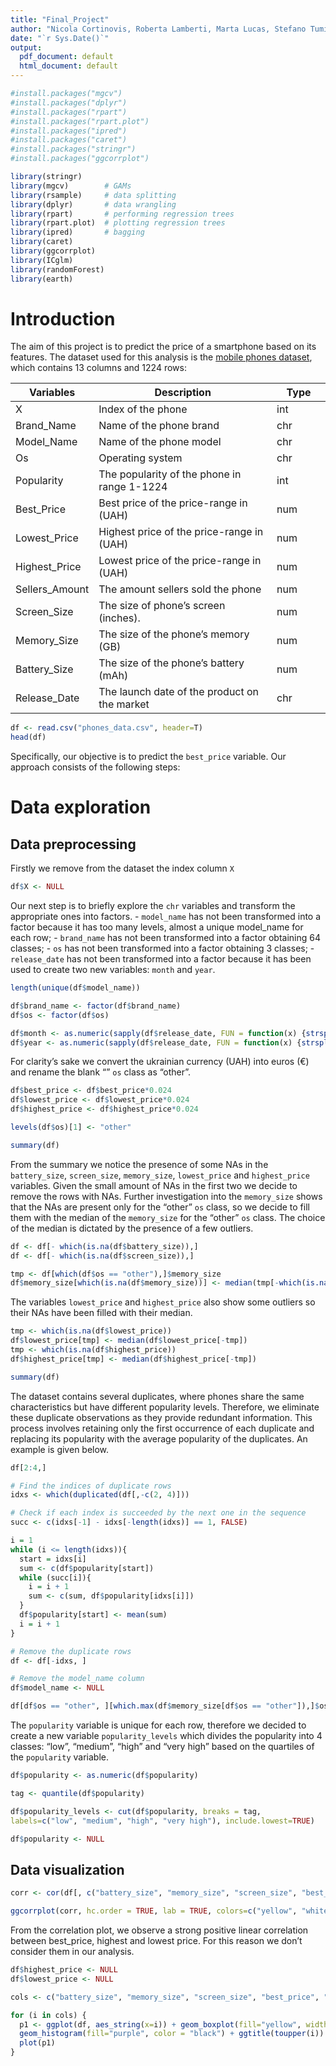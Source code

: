 ```yaml
---
title: "Final_Project"
author: "Nicola Cortinovis, Roberta Lamberti, Marta Lucas, Stefano Tumino"
date: "`r Sys.Date()`"
output:
  pdf_document: default
  html_document: default
---
```


```r
#install.packages("mgcv")
#install.packages("dplyr")
#install.packages("rpart")
#install.packages("rpart.plot")
#install.packages("ipred")
#install.packages("caret")
#install.packages("stringr")
#install.packages("ggcorrplot")
```

```r
library(stringr)
library(mgcv)        # GAMs
library(rsample)     # data splitting
library(dplyr)       # data wrangling
library(rpart)       # performing regression trees
library(rpart.plot)  # plotting regression trees
library(ipred)       # bagging
library(caret)
library(ggcorrplot)
library(ICglm)
library(randomForest)
library(earth)
```


# Introduction

The aim of this project is to predict the price of a smartphone based on its features. The dataset used for this analysis is the [mobile phones dataset](https://www.kaggle.com/datasets/artempozdniakov/ukrainian-market-mobile-phones-data), which contains 13 columns and 1224 rows:

| Variables | Description                                   | Type          |
| -------------  | -------------------------------------------   | ------------- |
| X              | Index of the phone                            |     int       |
| Brand_Name     | Name of the phone brand                       |     chr       |
| Model_Name     | Name of the phone model                       |     chr       |
|    Os          |    Operating system                           |     chr       |
| Popularity     | The popularity of the phone in range 1-1224   |     int       |
| Best_Price     | Best price of the price-range in (UAH)        |     num       |
| Lowest_Price   | Highest price of the price-range in (UAH)     |     num       |
| Highest_Price  | Lowest price of the price-range in (UAH)      |     num       |
| Sellers_Amount |   The amount sellers sold the phone           |     num       |
| Screen_Size    |  The size of phone's screen (inches).         |     num       |
| Memory_Size    |  The size of the phone's memory (GB)          |     num       |
| Battery_Size   |  The size of the phone's battery (mAh)        |     num       |
| Release_Date   |  The launch date of the product on the market |     chr       |


```r
df <- read.csv("phones_data.csv", header=T)
head(df)
```

Specifically, our objective is to predict the `best_price` variable. Our approach consists of the following steps:



# Data exploration

## Data preprocessing

Firstly we remove from the dataset the index column `X`
```r
df$X <- NULL
```

Our next step is to briefly explore the `chr` variables and transform the appropriate ones into factors.
 - `model_name` has not been transformed into a factor because it has too many levels, almost a unique model_name for each row;
 - `brand_name` has not been transformed into a factor obtaining 64 classes;
 - `os`  has not been transformed into a factor obtaining 3 classes;
 - `release_date`  has not been transformed into a factor because it has been used to create two new variables: `month` and `year`. 
 
```r
length(unique(df$model_name))
```

```r
df$brand_name <- factor(df$brand_name)
df$os <- factor(df$os)
```

```r
df$month <- as.numeric(sapply(df$release_date, FUN = function(x) {strsplit(x, split = '[-]')[[1]][1]}))
df$year <- as.numeric(sapply(df$release_date, FUN = function(x) {strsplit(x, split = '[-]')[[1]][2]}))-2000
```

For clarity's sake we convert the ukrainian currency (UAH) into euros (€) and rename the blank "" `os` class as "other".

```r
df$best_price <- df$best_price*0.024
df$lowest_price <- df$lowest_price*0.024
df$highest_price <- df$highest_price*0.024

levels(df$os)[1] <- "other"
```


```r
summary(df)
```

From the summary we notice the presence of some NAs in the `battery_size`, `screen_size`, `memory_size`, `lowest_price` and `highest_price` variables. Given the small amount of NAs in the first two we  decide to remove the rows with NAs. Further investigation into the `memory_size` shows that the NAs are present only for the "other" `os` class, so we decide to fill them with the median of the `memory_size` for the "other" `os` class. The choice of the median is dictated by the presence of a few outliers.

```r
df <- df[- which(is.na(df$battery_size)),]
df <- df[- which(is.na(df$screen_size)),]
```

```r
tmp <- df[which(df$os == "other"),]$memory_size
df$memory_size[which(is.na(df$memory_size))] <- median(tmp[-which(is.na(tmp))])
```

The variables `lowest_price` and `highest_price` also show some outliers so their NAs have been filled with their median.

```r
tmp <- which(is.na(df$lowest_price))
df$lowest_price[tmp] <- median(df$lowest_price[-tmp])
tmp <- which(is.na(df$highest_price))
df$highest_price[tmp] <- median(df$highest_price[-tmp])

summary(df)
```

The dataset contains several duplicates, where phones share the same characteristics but have different popularity levels. Therefore, we eliminate these duplicate observations as they provide redundant information. This process involves retaining only the first occurrence of each duplicate and replacing its popularity with the average popularity of the duplicates. An example is given below.

```r
df[2:4,]
```
```r
# Find the indices of duplicate rows
idxs <- which(duplicated(df[,-c(2, 4)]))

# Check if each index is succeeded by the next one in the sequence
succ <- c(idxs[-1] - idxs[-length(idxs)] == 1, FALSE)

i = 1
while (i <= length(idxs)){
  start = idxs[i]
  sum <- c(df$popularity[start])
  while (succ[i]){
    i = i + 1
    sum <- c(sum, df$popularity[idxs[i]])
  }
  df$popularity[start] <- mean(sum)
  i = i + 1
}

# Remove the duplicate rows
df <- df[-idxs, ]

# Remove the model_name column
df$model_name <- NULL
```

```r
df[df$os == "other", ][which.max(df$memory_size[df$os == "other"]),]$os = "Android"
```

The `popularity` variable is unique for each row, therefore we decided to create a new variable `popularity_levels` which divides the popularity into 4 classes: "low", "medium", "high" and "very high" based on the quartiles of the `popularity` variable.

```r
df$popularity <- as.numeric(df$popularity)

tag <- quantile(df$popularity)

df$popularity_levels <- cut(df$popularity, breaks = tag,
labels=c("low", "medium", "high", "very high"), include.lowest=TRUE)

df$popularity <- NULL
```

## Data visualization

```r
corr <- cor(df[, c("battery_size", "memory_size", "screen_size", "best_price", "highest_price", "lowest_price", "sellers_amount")], use="complete.obs" )

ggcorrplot(corr, hc.order = TRUE, lab = TRUE, colors=c("yellow", "white", "purple"))
```

From the correlation plot, we observe a strong positive linear correlation between best_price, highest and lowest price. For this reason we don't consider them in our analysis.

```r
df$highest_price <- NULL
df$lowest_price <- NULL
```

```r
cols <- c("battery_size", "memory_size", "screen_size", "best_price", "sellers_amount")

for (i in cols) {
  p1 <- ggplot(df, aes_string(x=i)) + geom_boxplot(fill="yellow", width= 15, position = position_nudge(y=300))+ 
  geom_histogram(fill="purple", color = "black") + ggtitle(toupper(i)) + theme(plot.title = element_text(hjust = 0.5, size=16, face="bold.italic"))
  plot(p1)
}
```

